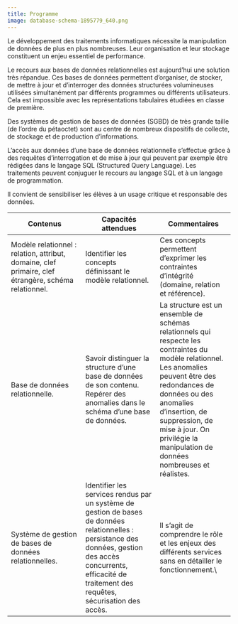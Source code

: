 ---
title: Programme
image: database-schema-1895779_640.png
---

Le développement des traitements informatiques nécessite la manipulation de données de
plus en plus nombreuses. Leur organisation et leur stockage constituent un enjeu essentiel
de performance.

Le recours aux bases de données relationnelles est aujourd’hui une solution très répandue.
Ces bases de données permettent d'organiser, de stocker, de mettre à jour et d'interroger
des données structurées volumineuses utilisées simultanément par différents programmes
ou différents utilisateurs. Cela est impossible avec les représentations tabulaires étudiées en
classe de première.

Des systèmes de gestion de bases de données (SGBD) de très grande taille (de l'ordre du
pétaoctet) sont au centre de nombreux dispositifs de collecte, de stockage et de production
d'informations.

L'accès aux données d'une base de données relationnelle s'effectue grâce à des requêtes
d'interrogation et de mise à jour qui peuvent par exemple être rédigées dans le langage SQL
(Structured Query Language). Les traitements peuvent conjuguer le recours au langage SQL
et à un langage de programmation.

Il convient de sensibiliser les élèves à un usage critique et responsable des données.

|**Contenus** |**Capacités attendues** |**Commentaires**|
|---|---|---|
|Modèle relationnel : relation, attribut, domaine, clef primaire, clef étrangère, schéma relationnel.|Identifier les concepts définissant le modèle relationnel.|Ces concepts permettent d'exprimer les contraintes d'intégrité (domaine, relation et référence).|
|Base de données relationnelle.|Savoir distinguer la structure d'une base de données de son contenu. Repérer des anomalies dans le schéma d'une base de données.| La structure est un ensemble de schémas relationnels qui respecte les contraintes du modèle relationnel. Les anomalies peuvent être des redondances de données ou des anomalies d'insertion, de suppression, de mise à jour. On privilégie la manipulation de données nombreuses et réalistes.|
|Système de gestion de bases de données relationnelles.| Identifier les services rendus par un système de gestion de bases de données relationnelles : persistance des données, gestion des accès concurrents, efficacité de traitement des requêtes, sécurisation des accès.| Il s'agit de comprendre le rôle et les enjeux des différents services sans en détailler le fonctionnement.\
|Langage SQL : requêtes d'interrogation et de mise à jour d'une base de données.|Identifier les composants d'une requête. Construire des requêtes d'interrogation à l'aide des clauses du langage SQL : SELECT, FROM, WHERE, JOIN. Construire des requêtes d'insertion et de mise à jour à l'aide de : UPDATE, INSERT, DELETE.| On peut utiliser DISTINCT, ORDER BY ou les fonctions d'agrégation sans utiliser les clauses GROUP BY et HAVING.|

